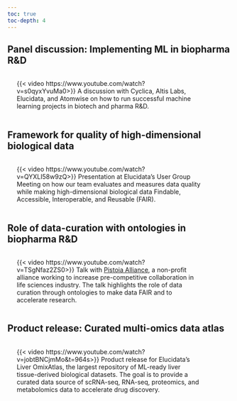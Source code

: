 ```yaml
---
toc: true
toc-depth: 4
---
```


## Panel discussion: Implementing ML in biopharma R&D{.text-left}

:::: {.columns}
:::{.column width="0%"}
:::
::: {.column width="90%" .text-left}
{{< video https://www.youtube.com/watch?v=s0qyxYvuMa0>}}
A discussion with Cyclica, Altis Labs, Elucidata, and Atomwise on how to run successful machine learning projects in biotech and pharma R&D.
:::
:::{.column width="10%"}
:::
::::

## Framework for quality of high-dimensional biological data{.text-left}

:::: {.columns}
:::{.column width="0%"}
:::
:::{.column width="90%" .text-left}
{{< video https://www.youtube.com/watch?v=QYXLI58w9zQ>}}
Presentation at Elucidata's User Group Meeting on how our team evaluates and measures data quality while making high-dimensional biological data Findable, Accessible, Interoperable, and Reusable (FAIR).
:::
:::{.column width="10%"}
:::
::::

## Role of data-curation with ontologies in biopharma R&D{.text-left}

:::: {.columns}
:::{.column width="0%"}
:::
:::{.column width="90%" .text-left}
{{< video https://www.youtube.com/watch?v=TSgNfaz2ZS0>}}
Talk with [Pistoia Alliance](https://www.pistoiaalliance.org/), a non-profit alliance working to increase pre-competitive collaboration in life sciences industry. The talk highlights the role of data curation through ontologies to make data FAIR and to accelerate research.
:::
:::{.column width="10%"}
:::
::::

## Product release: Curated multi-omics data atlas {.text-left}

:::: {.columns}
:::{.column width="0%"}
:::
:::{.column width="90%" .text-left}
{{< video https://www.youtube.com/watch?v=jobtBNCjmMo&t=964s>}}
Product release for Elucidata’s Liver OmixAtlas, the largest repository of ML-ready liver tissue-derived biological datasets. The goal is to provide a curated data source of scRNA-seq, RNA-seq, proteomics, and metabolomics data to accelerate drug discovery.
:::
:::{.column width="10%"}
:::
::::


